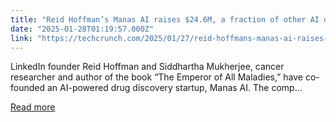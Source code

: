 ```yaml
---
title: "Reid Hoffman’s Manas AI raises $24.6M, a fraction of other AI drug discovery startups"
date: "2025-01-28T01:19:57.000Z"
link: "https://techcrunch.com/2025/01/27/reid-hoffmans-manas-ai-raises-24-6m-a-fraction-of-other-ai-drug-discovery-startups/"
---
```


LinkedIn founder Reid Hoffman and Siddhartha Mukherjee, cancer researcher and author of the book “The Emperor of All Maladies,” have co-founded an AI-powered drug discovery startup, Manas AI. The comp...

[Read more](https://techcrunch.com/2025/01/27/reid-hoffmans-manas-ai-raises-24-6m-a-fraction-of-other-ai-drug-discovery-startups/)
